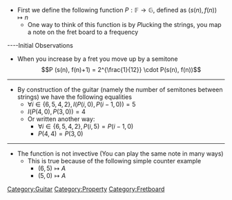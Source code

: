 * First we define the following function <math>P: \mathbb{F} \to \mathbb{G}</math>, defined as <math>(s(n), f(n)) \mapsto n</math> 
** One way to think of this function is by <math>P</math>lucking the strings, you map a note on the fret board to a frequency
----Initial Observations

* When you increase by a fret you move up by a semitone:<math display="block">P (s(n), f(n)+1) = 2^{\frac{1}{12}} \cdot P(s(n), f(n))</math>

----
* By construction of the guitar (namely the number of semitones between strings) we have the following equalities 
**<math>\forall i \in \{ 6, 5, 4, 2 \}, I (P(i, 0), P(i-1,0)) = 5</math>
**<math>I(P(4,0), P(3,0)) = 4</math>
** Or written another way:
***<math>\forall i \in \{ 6, 5, 4, 2 \}, P(i, 5) = P(i - 1,0)</math>
***<math>P(4,4) = P(3,0)</math>
----
* The function is not invective (You can play the same note in many ways)
** This is true because of the following simple counter example
***<math>(6,5) \mapsto A</math>
***<math>(5,0) \mapsto A</math>
[[Category:Guitar]]
[[Category:Property]]
[[Category:Fretboard]]